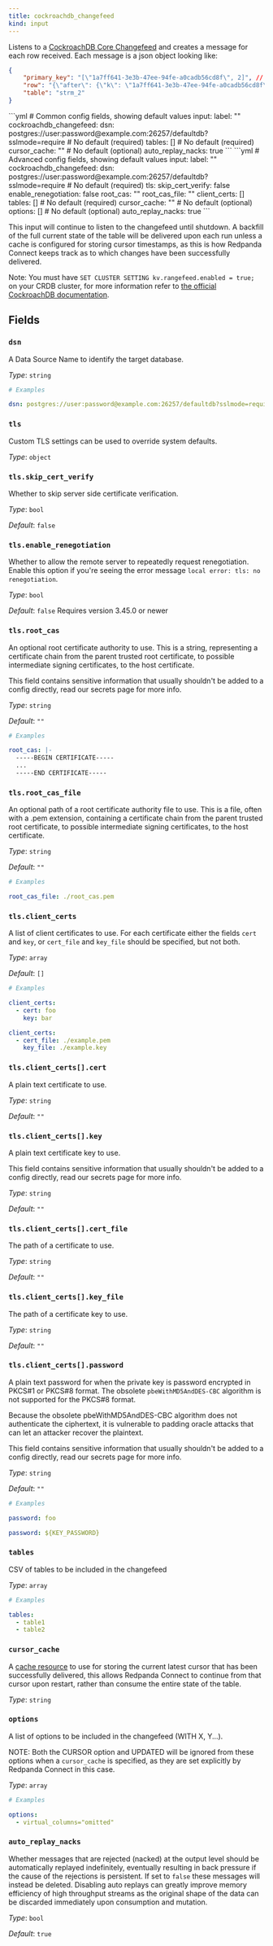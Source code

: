 ```yaml
---
title: cockroachdb_changefeed
kind: input
---
```


Listens to a [CockroachDB Core Changefeed](https://www.cockroachlabs.com/docs/stable/changefeed-examples) and creates a message for each row received. Each message is a json object looking like: 
```json
{
	"primary_key": "[\"1a7ff641-3e3b-47ee-94fe-a0cadb56cd8f\", 2]", // stringifed JSON array
	"row": "{\"after\": {\"k\": \"1a7ff641-3e3b-47ee-94fe-a0cadb56cd8f\", \"v\": 2}, \"updated\": \"1637953249519902405.0000000000\"}", // stringified JSON object
	"table": "strm_2"
}
```


<Tabs>
<TabItem label="Common">
```yml
# Common config fields, showing default values
input:
  label: ""
  cockroachdb_changefeed:
    dsn: postgres://user:password@example.com:26257/defaultdb?sslmode=require # No default (required)
    tables: [] # No default (required)
    cursor_cache: "" # No default (optional)
    auto_replay_nacks: true
```
</TabItem>
<TabItem label="Advanced">
```yml
# Advanced config fields, showing default values
input:
  label: ""
  cockroachdb_changefeed:
    dsn: postgres://user:password@example.com:26257/defaultdb?sslmode=require # No default (required)
    tls:
      skip_cert_verify: false
      enable_renegotiation: false
      root_cas: ""
      root_cas_file: ""
      client_certs: []
    tables: [] # No default (required)
    cursor_cache: "" # No default (optional)
    options: [] # No default (optional)
    auto_replay_nacks: true
```
</TabItem>
</Tabs>

This input will continue to listen to the changefeed until shutdown. A backfill of the full current state of the table will be delivered upon each run unless a cache is configured for storing cursor timestamps, as this is how Redpanda Connect keeps track as to which changes have been successfully delivered.

Note: You must have `SET CLUSTER SETTING kv.rangefeed.enabled = true;` on your CRDB cluster, for more information refer to [the official CockroachDB documentation](https://www.cockroachlabs.com/docs/stable/changefeed-examples?filters=core).

## Fields

### `dsn`

A Data Source Name to identify the target database.


*Type*: `string`


```yml
# Examples

dsn: postgres://user:password@example.com:26257/defaultdb?sslmode=require
```

### `tls`

Custom TLS settings can be used to override system defaults.


*Type*: `object`


### `tls.skip_cert_verify`

Whether to skip server side certificate verification.


*Type*: `bool`

*Default*: `false`

### `tls.enable_renegotiation`

Whether to allow the remote server to repeatedly request renegotiation. Enable this option if you're seeing the error message `local error: tls: no renegotiation`.


*Type*: `bool`

*Default*: `false`
Requires version 3.45.0 or newer

### `tls.root_cas`

An optional root certificate authority to use. This is a string, representing a certificate chain from the parent trusted root certificate, to possible intermediate signing certificates, to the host certificate.
<Aside type="caution" title="Sensitive Information">
	This field contains sensitive information that usually shouldn't be added to a config directly, read our secrets page for more info.
</Aside>



*Type*: `string`

*Default*: `""`

```yml
# Examples

root_cas: |-
  -----BEGIN CERTIFICATE-----
  ...
  -----END CERTIFICATE-----
```

### `tls.root_cas_file`

An optional path of a root certificate authority file to use. This is a file, often with a .pem extension, containing a certificate chain from the parent trusted root certificate, to possible intermediate signing certificates, to the host certificate.


*Type*: `string`

*Default*: `""`

```yml
# Examples

root_cas_file: ./root_cas.pem
```

### `tls.client_certs`

A list of client certificates to use. For each certificate either the fields `cert` and `key`, or `cert_file` and `key_file` should be specified, but not both.


*Type*: `array`

*Default*: `[]`

```yml
# Examples

client_certs:
  - cert: foo
    key: bar

client_certs:
  - cert_file: ./example.pem
    key_file: ./example.key
```

### `tls.client_certs[].cert`

A plain text certificate to use.


*Type*: `string`

*Default*: `""`

### `tls.client_certs[].key`

A plain text certificate key to use.
<Aside type="caution" title="Sensitive Information">
	This field contains sensitive information that usually shouldn't be added to a config directly, read our secrets page for more info.
</Aside>



*Type*: `string`

*Default*: `""`

### `tls.client_certs[].cert_file`

The path of a certificate to use.


*Type*: `string`

*Default*: `""`

### `tls.client_certs[].key_file`

The path of a certificate key to use.


*Type*: `string`

*Default*: `""`

### `tls.client_certs[].password`

A plain text password for when the private key is password encrypted in PKCS#1 or PKCS#8 format. The obsolete `pbeWithMD5AndDES-CBC` algorithm is not supported for the PKCS#8 format.

Because the obsolete pbeWithMD5AndDES-CBC algorithm does not authenticate the ciphertext, it is vulnerable to padding oracle attacks that can let an attacker recover the plaintext.
<Aside type="caution" title="Sensitive Information">
	This field contains sensitive information that usually shouldn't be added to a config directly, read our secrets page for more info.
</Aside>



*Type*: `string`

*Default*: `""`

```yml
# Examples

password: foo

password: ${KEY_PASSWORD}
```

### `tables`

CSV of tables to be included in the changefeed


*Type*: `array`


```yml
# Examples

tables:
  - table1
  - table2
```

### `cursor_cache`

A [cache resource](https://docs.redpanda.com/redpanda-connect/components/caches/about) to use for storing the current latest cursor that has been successfully delivered, this allows Redpanda Connect to continue from that cursor upon restart, rather than consume the entire state of the table.


*Type*: `string`


### `options`

A list of options to be included in the changefeed (WITH X, Y...).

NOTE: Both the CURSOR option and UPDATED will be ignored from these options when a `cursor_cache` is specified, as they are set explicitly by Redpanda Connect in this case.


*Type*: `array`


```yml
# Examples

options:
  - virtual_columns="omitted"
```

### `auto_replay_nacks`

Whether messages that are rejected (nacked) at the output level should be automatically replayed indefinitely, eventually resulting in back pressure if the cause of the rejections is persistent. If set to `false` these messages will instead be deleted. Disabling auto replays can greatly improve memory efficiency of high throughput streams as the original shape of the data can be discarded immediately upon consumption and mutation.


*Type*: `bool`

*Default*: `true`



